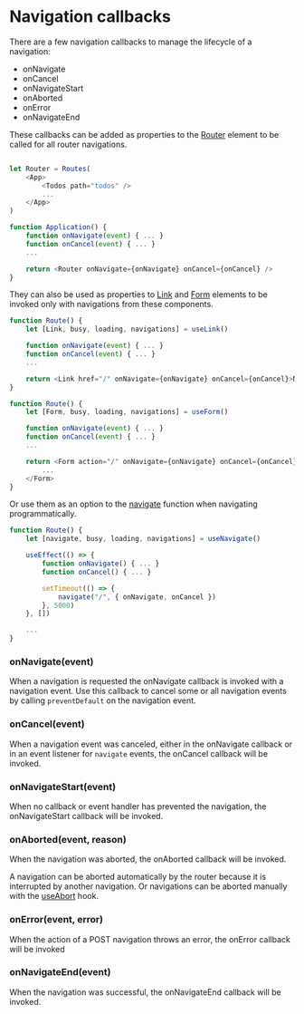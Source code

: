 # Navigation callbacks

There are a few navigation callbacks to manage the lifecycle of a navigation:

- onNavigate
- onCancel
- onNavigateStart
- onAborted
- onError
- onNavigateEnd

These callbacks can be added as properties to the [Router](/components/router) element to be called for all router navigations.

```javascript

let Router = Routes(
	<App>
		<Todos path="todos" />
		...
	</App>
)

function Application() {
	function onNavigate(event) { ... }
	function onCancel(event) { ... }
	...

	return <Router onNavigate={onNavigate} onCancel={onCancel} />
}

```

They can also be used as properties to [Link](/components/link) and [Form](/components/form) elements to be invoked only with navigations from these components.

```javascript
function Route() {
	let [Link, busy, loading, navigations] = useLink()

	function onNavigate(event) { ... }
	function onCancel(event) { ... }
	...

	return <Link href="/" onNavigate={onNavigate} onCancel={onCancel}>Navigate</Link>
}
```

```javascript
function Route() {
	let [Form, busy, loading, navigations] = useForm()

	function onNavigate(event) { ... }
	function onCancel(event) { ... }
	...

	return <Form action="/" onNavigate={onNavigate} onCancel={onCancel}>
		...
	</Form>
}
```

Or use them as an option to the [navigate](/hooks/use-navigate#navigate) function when navigating programmatically.

```javascript
function Route() {
	let [navigate, busy, loading, navigations] = useNavigate()

    useEffect(() => {
    	function onNavigate() { ... }
    	function onCancel() { ... }

    	setTimeout(() => {
    		navigate("/", { onNavigate, onCancel })
    	}, 5000)
    }, [])

	...
}

```

### onNavigate(event)

When a navigation is requested the onNavigate callback is invoked with a navigation event. Use this callback to cancel some or all navigation events by calling `preventDefault` on the navigation event.

### onCancel(event)

When a navigation event was canceled, either in the onNavigate callback or in an event listener for `navigate` events, the onCancel callback will be invoked.

### onNavigateStart(event)

When no callback or event handler has prevented the navigation, the onNavigateStart callback will be invoked.

### onAborted(event, reason)

When the navigation was aborted, the onAborted callback will be invoked.

A navigation can be aborted automatically by the router because it is interrupted by another navigation. Or navigations can be aborted manually with the [useAbort](/hooks/use-abort) hook.

### onError(event, error)

When the action of a POST navigation throws an error, the onError callback will be invoked

### onNavigateEnd(event)

When the navigation was successful, the onNavigateEnd callback will be invoked.
